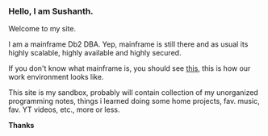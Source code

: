 <h3>Hello, I am Sushanth.</h3>

Welcome to my site. 

I am a mainframe Db2 DBA. Yep, mainframe is still there and as usual its highly scalable, highly available and highly secured. 

If you don't know what mainframe is, you should see [this](https://www.youtube.com/watch?v=ar0xLps7WSY), this is how our work environment looks like. 

This site is my sandbox, probably will contain collection of my unorganized programming notes, things i learned doing some home projects, fav. music, fav. YT videos, etc., more or less.  

**Thanks**